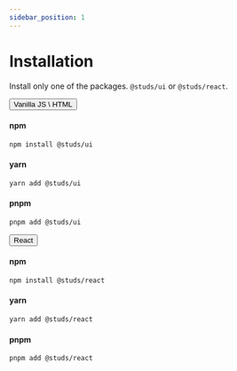 ```yaml
---
sidebar_position: 1
---
```


# Installation

Install only one of the packages. `@studs/ui` or `@studs/react`.

<studs-tabs tabdirection="row">
  <button slot="tab">Vanilla JS \ HTML</button>
  <section slot="panel">

  #### npm
  ```zsh
  npm install @studs/ui
  ```
  #### yarn
  ```zsh
  yarn add @studs/ui
  ```
  #### pnpm
  ```zsh
  pnpm add @studs/ui
  ```

  </section>

  <button slot="tab">React</button>
  <section slot="panel">

  #### npm
  ```zsh
  npm install @studs/react
  ```
  #### yarn
  ```zsh
  yarn add @studs/react
  ```
  #### pnpm
  ```zsh
  pnpm add @studs/react
  ```

  </section>
</studs-tabs>